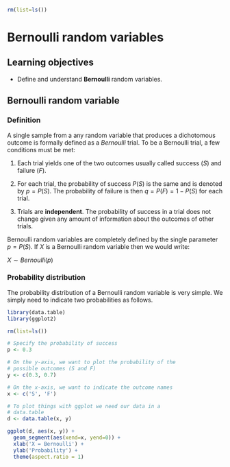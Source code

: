 ```r
rm(list=ls())
```

# Bernoulli random variables

## Learning objectives

* Define and understand **Bernoulli** random variables.

## Bernoulli random variable

### Definition
A single sample from a any random variable that produces a
dichotomous outcome is formally defined as a *Bernoulli*
trial. To be a Bernoulli trial, a few conditions must be
met:

(1) Each trial yields one of the two outcomes usually called
success ($S$) and failure ($F$).

(2) For each trial, the probability of success $P(S)$ is the
same and is denoted by $p = P(S)$. The probability of
failure is then $q = P(F) = 1 - P(S)$ for each trial.

(3) Trials are **independent**. The probability of success
in a trial does not change given any amount of information
about the outcomes of other trials.

Bernoulli random variables are completely defined by the
single parameter $p = P(S)$. If $X$ is a Bernoulli random
variable then we would write:

$X \sim Bernoulli(p)$

### Probability distribution
The probability distribution of a Bernoulli random variable
is very simple. We simply need to indicate two probabilities
as follows.

```r
library(data.table)
library(ggplot2)

rm(list=ls())

# Specify the probability of success
p <- 0.3

# On the y-axis, we want to plot the probability of the
# possible outcomes (S and F)
y <- c(0.3, 0.7)

# On the x-axis, we want to indicate the outcome names
x <- c('S', 'F')

# To plot things with ggplot we need our data in a
# data.table
d <- data.table(x, y)

ggplot(d, aes(x, y)) +
  geom_segment(aes(xend=x, yend=0)) +
  xlab('X = Bernoulli') +
  ylab('Probability') +
  theme(aspect.ratio = 1)
```

